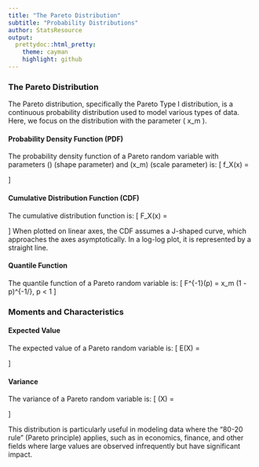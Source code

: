 ```yaml
---
title: "The Pareto Distribution"
subtitle: "Probability Distributions"
author: StatsResource
output:
  prettydoc::html_pretty:
    theme: cayman
    highlight: github
---
```



### The Pareto Distribution

The Pareto distribution, specifically the Pareto Type I distribution, is a continuous probability distribution used to model various types of data. Here, we focus on the distribution with the parameter \( x_m \).

#### Probability Density Function (PDF)
The probability density function of a Pareto random variable with parameters \(\alpha\) (shape parameter) and \(x_m\) (scale parameter) is:
\[ 
f_X(x) = 
\begin{cases} 
\alpha \dfrac{x_m^\alpha}{x^{\alpha+1}} & \text{for } x \ge x_m, \\ 
0 & \text{for } x < x_m.
\end{cases} 
\]

#### Cumulative Distribution Function (CDF)
The cumulative distribution function is:
\[ 
F_X(x) = 
\begin{cases}
1 - \left(\dfrac{x_m}{x}\right)^\alpha & \text{for } x \ge x_m, \\
0 & \text{for } x < x_m.
\end{cases}
\]
When plotted on linear axes, the CDF assumes a J-shaped curve, which approaches the axes asymptotically. In a log-log plot, it is represented by a straight line.

#### Quantile Function
The quantile function of a Pareto random variable is:
\[ 
F^{-1}(p) = x_m (1 - p)^{-1/\alpha}, \quad 0 \le p < 1 
\]

### Moments and Characteristics
#### Expected Value
The expected value of a Pareto random variable is:
\[ 
E(X) = 
\begin{cases}
\infty & \text{if } \alpha \le 1, \\
\dfrac{\alpha x_m}{\alpha - 1} & \text{if } \alpha > 1.
\end{cases}
\]

#### Variance
The variance of a Pareto random variable is:
\[ 
\mathrm{Var}(X) = 
\begin{cases}
\infty & \text{if } \alpha \le 2, \\
\dfrac{(\alpha x_m)^2}{(\alpha - 1)^2 (\alpha - 2)} & \text{if } \alpha > 2.
\end{cases}
\]

This distribution is particularly useful in modeling data where the "80-20 rule" (Pareto principle) applies, such as in economics, finance, and other fields where large values are observed infrequently but have significant impact.


